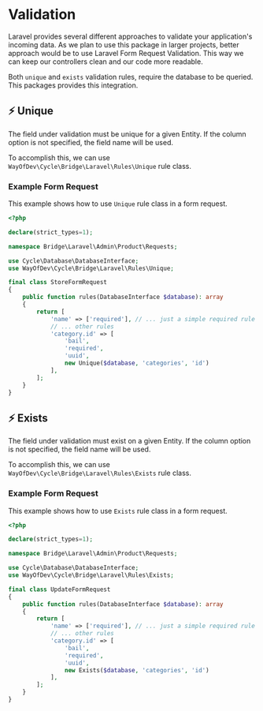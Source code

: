 
# Validation

Laravel provides several different approaches to validate your application's incoming data. As we plan to use this package in larger projects, better approach would be to use Laravel <ExternalLink href="https://laravel.com/docs/10.x/validation#form-request-validation">Form Request Validation</ExternalLink>. This way we can keep our controllers clean and our code more readable.

Both `unique` and `exists` validation rules, require the database to be queried. This packages provides this integration.

## ⚡️ Unique

The field under validation must be unique for a given Entity. If the column option is not specified, the field name will be used.

To accomplish this, we can use `WayOfDev\Cycle\Bridge\Laravel\Rules\Unique` rule class.

### Example Form Request

This example shows how to use `Unique` rule class in a form request.

```php
<?php

declare(strict_types=1);

namespace Bridge\Laravel\Admin\Product\Requests;

use Cycle\Database\DatabaseInterface;
use WayOfDev\Cycle\Bridge\Laravel\Rules\Unique;

final class StoreFormRequest
{
    public function rules(DatabaseInterface $database): array
    {
        return [
            'name' => ['required'], // ... just a simple required rule
            // ... other rules
            'category.id' => [
                'bail',
                'required',
                'uuid',
                new Unique($database, 'categories', 'id')
            ],
        ];
    }
}
```

## ⚡️ Exists

The field under validation must exist on a given Entity. If the column option is not specified, the field name will be used.

To accomplish this, we can use `WayOfDev\Cycle\Bridge\Laravel\Rules\Exists` rule class.

### Example Form Request

This example shows how to use `Exists` rule class in a form request.

```php
<?php

declare(strict_types=1);

namespace Bridge\Laravel\Admin\Product\Requests;

use Cycle\Database\DatabaseInterface;
use WayOfDev\Cycle\Bridge\Laravel\Rules\Exists;

final class UpdateFormRequest
{
    public function rules(DatabaseInterface $database): array
    {
        return [
            'name' => ['required'], // ... just a simple required rule
            // ... other rules
            'category.id' => [
                'bail',
                'required',
                'uuid',
                new Exists($database, 'categories', 'id')
            ],
        ];
    }
}
```
